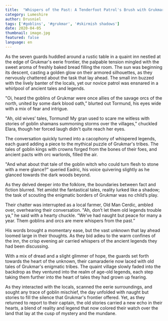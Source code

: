 ```yaml
---
title:  "Whispers of the Past: A Tenderfoot Patrol's Brush with Grukmar's Legends"
category: Lumeshire
author: Drusniel
tags: ['#goblins', '#grukmar', '#skirmish shadows']
date: 2020-04-05
thumbnail: image.jpg
featured: false
language: en
---
```

As the seven guards huddled around a rustic table in a quaint inn nestled at the edge of Grukmar's eerie frontier, the palpable tension mingled with the sweet aroma of freshly baked bread filling the room. The sun was beginning its descent, casting a golden glow on their armored silhouettes, as they nervously chattered about the task that lay ahead. The small inn buzzed with the lively banter of the locals, yet our novice patrol was ensnared in a whirlpool of ancient tales and legends.

"Oi, heard the goblins of Grukmar were once allies of the savage orcs of the north, united by some dark blood oath,” blurted out Tormund, his eyes wide with a mix of fear and intrigue.

"Ah, old wives’ tales, Tormund! My gran used to scare me witless with stories of goblin shamans summoning storms over the villages," chuckled Elara, though her forced laugh didn't quite reach her eyes.

The conversation quickly turned into a cacophony of whispered legends, each guard adding a piece to the mythical puzzle of Grukmar's tribes. The tales of goblin kings with crowns forged from the bones of their foes, and ancient pacts with orc warlords, filled the air.

"And what about that tale of the goblin witch who could turn flesh to stone with a mere glance?" queried Eadric, his voice quivering slightly as he glanced towards the dark woods beyond.

As they delved deeper into the folklore, the boundaries between fact and fiction blurred. Yet amidst the fantastical tales, reality lurked like a shadow; the task of scouting the enigmatic borders of Grukmar was no child’s play.

Their chatter was interrupted as a local farmer, Old Man Cerdic, ambled over, overhearing their conversation. "Ah, don’t let them old legends trouble ya,” he said with a hearty chuckle. “We’ve had naught but peace for many a year. Them goblins and orcs are mere whispers from the past.”

His words brought a momentary ease, but the vast unknown that lay ahead loomed large in their thoughts. As they bid adieu to the warm confines of the inn, the crisp evening air carried whispers of the ancient legends they had been discussing.

With a mix of dread and a slight glimmer of hope, the guards set forth towards the heart of the unknown, their camaraderie now laced with old tales of Grukmar's enigmatic tribes. The quaint village slowly faded into the backdrop as they ventured into the realm of age-old legends, each step taking them further into the heart of tales they had grown up fearing.

As they interacted with the locals, scanned the eerie surroundings, and sought any trace of goblin mischief, the day unfolded with naught but stories to fill the silence that Grukmar's frontier offered. Yet, as they returned to report to their captain, the old stories carried a new echo in their hearts, a blend of reality and legend that now colored their watch over the land that lay at the cusp of mystery and the mundane.